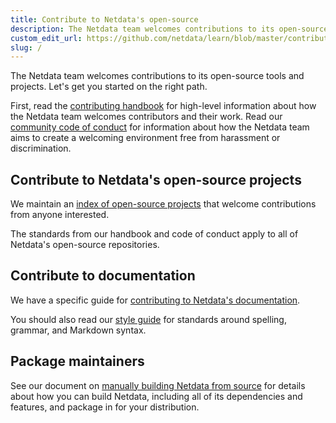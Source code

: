 ```yaml
---
title: Contribute to Netdata's open-source
description: The Netdata team welcomes contributions to its open-source tools and projects. Let's get you started on the right path.
custom_edit_url: https://github.com/netdata/learn/blob/master/contribute/contribute.mdx
slug: /
---
```


The Netdata team welcomes contributions to its open-source tools and projects. Let's get you started on the right path.

First, read the [contributing handbook](/contribute/handbook) for high-level information about how the Netdata team
welcomes contributors and their work. Read our [community code of conduct](/contribute/code-of-conduct) for information
about how the Netdata team aims to create a welcoming environment free from harassment or discrimination.

## Contribute to Netdata's open-source projects

We maintain an [index of open-source projects](/contribute/projects) that welcome contributions from anyone interested.

The standards from our handbook and code of conduct apply to all of Netdata's open-source repositories.

## Contribute to documentation

We have a specific guide for [contributing to Netdata's documentation](/contribute/documentation).

You should also read our [style guide](/contribute/style-guide) for standards around spelling, grammar, and Markdown
syntax.

## Package maintainers

See our document on [manually building Netdata from source](/docs/agent/packaging/installer/methods/source) for details
about how you can build Netdata, including all of its dependencies and features, and package in for your distribution.

